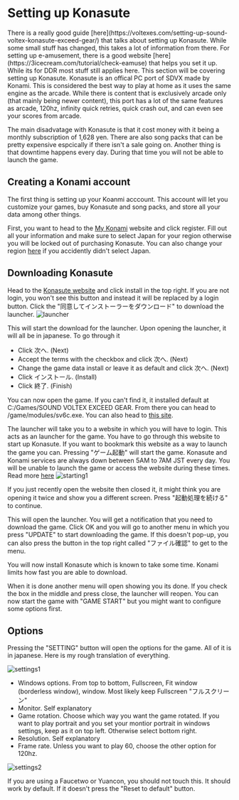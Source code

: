 
# Setting up Konasute
<Callout>
  There is a really good guide [here](https://voltexes.com/setting-up-sound-voltex-konasute-exceed-gear/) that talks about setting up Konasute. While some small stuff has changed, this takes a lot of information from there.
</Callout>
<Callout>
  For setting up e-amusement, there is a good website [here](https://3icecream.com/tutorial/check-eamuse) that helps you set it up. While its for DDR most stuff still applies here.
</Callout>
This section will be covering setting up Konasute. Konasute is an offical PC port of SDVX made by Konami. This is considered the best way to play at home as it uses the same engine as the arcade. While there is content that is exclusively arcade only (that mainly being newer content), 
this port has a lot of the same features as arcade, 120hz, infinity quick retries, quick crash out, and can even see your scores from arcade. 

The main disadvatage with Konasute is that it cost money with it being a monthly subscription of 1,628 yen. There are also song packs that can be pretty expensive espcically if there isn't a sale going on. Another thing is that downtime happens every day. During that time you will not be able to launch the game.

## Creating a Konami account
The first thing is setting up your Koanmi acccount. This account will let you customize your games, buy Konasute and song packs, and store all your data among other things. 

First, you want to head to the [My Konami](https://my.konami.net/en_US) website and click register. Fill out all your information and make sure to select Japan for your region otherwise you will be locked out of purchasing Konasute. 
You can also change your region [here](https://my1.konami.net/ja/personal-info) if you accidently didn't select Japan.

## Downloading Konasute
Head to the [Konasute website](https://p.eagate.573.jp/game/eacsdvx/vi/index.html) and click install in the top right. If you are not login, you won't see this button and instead it will be replaced by a login button.
Click the "同意してインストーラーをダウンロード" to download the launcher.
![launcher](/konasute/launcher.png)

This will start the download for the launcher. Upon opening the launcher, it will all be in japanese. To go through it
- Click 次へ. (Next)
- Accept the terms with the checkbox and click 次へ. (Next)
- Change the game data install or leave it as default and click 次へ. (Next)
- Click インストール. (Install)
- Click 終了. (Finish) 

You can now open the game. If you can't find it, it installed default at C:/Games/SOUND VOLTEX EXCEED GEAR. From there you can head to /game/modules/sv6c.exe. You can also head to [this site](https://p.eagate.573.jp/game/konasteapp/API/login/login.html?game_id=sdvx).

The launcher will take you to a website in which you will have to login. This acts as an launcher for the game. You have to go through this website to start up Konasute. If you want to bookmark this website as a way to launch the game you can. Pressing "ゲーム起動" will start the game.
<Callout emoji="⚠️" type='warning'>
Konasute and Konami services are always down between 5AM to 7AM JST every day. You will be unable to launch the game or access the website during these times. Read more [here](/downtime)
</Callout>
![starting1](/konasute/starting1.png)

If you just recently open the website then closed it, it might think you are opening it twice and show you a different screen. Press "起動処理を続ける" to continue.

This will open the launcher. You will get a notification that you need to download the game. Click OK and you will go to another menu in which you press "UPDATE" to start downloading the game. If this doesn't pop-up, you can also press the button in the top right called "ファイル確認" to get to the menu.

You will now install Konasute which is known to take some time. Konami limits how fast you are able to download. 

When it is done another menu will open showing you its done. If you check the box in the middle and press close, the launcher will reopen. You can now start the game with "GAME START" but you might want to configure some options first.

## Options
Pressing the "SETTING" button will open the options for the game. All of it is in japanese. Here is my rough translation of everything.

![settings1](/konasute/settings1.png)
- Windows options. From top to bottom, Fullscreen, Fit window (borderless window), window. Most likely keep Fullscreen "フルスクリーン"
- Monitor. Self explanatory
- Game rotation. Choose which way you want the game rotated. If you want to play portrait and you set your montior portrait in windows settings, keep as it on top left. Otherwise select bottom right.
- Resolution. Self explanatory
- Frame rate. Unless you want to play 60, choose the other option for 120hz.

![settings2](/konasute/settings2.png)

If you are using a Faucetwo or Yuancon, you should not touch this. It should work by default. If it doesn't press the "Reset to default" button.